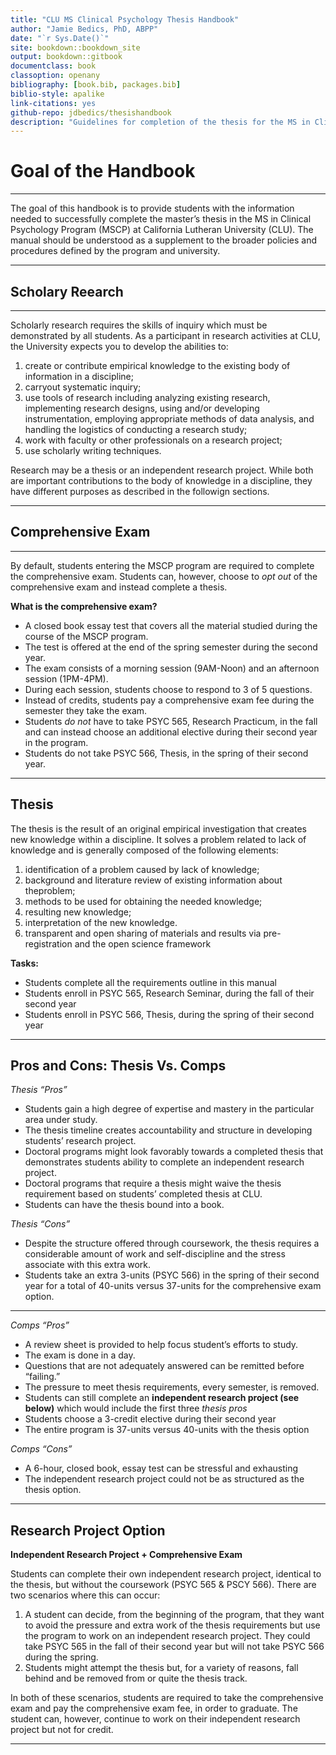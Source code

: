 ```yaml
--- 
title: "CLU MS Clinical Psychology Thesis Handbook"
author: "Jamie Bedics, PhD, ABPP"
date: "`r Sys.Date()`"
site: bookdown::bookdown_site
output: bookdown::gitbook
documentclass: book
classoption: openany
bibliography: [book.bib, packages.bib]
biblio-style: apalike
link-citations: yes
github-repo: jdbedics/thesishandbook
description: "Guidelines for completion of the thesis for the MS in Clinical Psychology Program at CLU."
---
```


# Goal of the Handbook

___

The goal of this handbook is to provide students with the information needed to successfully complete the master's thesis in the MS in Clinical Psychology Program (MSCP) at California Lutheran University (CLU).  The manual should be understood as a supplement to the broader policies and procedures defined by the program and university. 

___

## Scholary Reearch

___

Scholarly research requires the skills of inquiry which must be demonstrated by all students. As a participant in research activities at CLU, the University expects you to develop the abilities to:

  1. create or contribute empirical knowledge to the existing body of information in a discipline;
  2. carryout systematic inquiry;
  3. use tools of research including analyzing existing research, implementing research designs, using and/or developing instrumentation, employing appropriate methods of data analysis, and handling the logistics of conducting a research study;
  4. work with faculty or other professionals on a research project;
  5. use scholarly writing techniques.

Research may be a thesis or an independent research project. While both are important contributions to the body of knowledge in a discipline, they have different purposes as described in the followign sections.

___

## Comprehensive Exam

___

By default, students entering the MSCP program are required to complete the comprehensive exam.  Students can, however, choose to _opt out_ of the comprehensive exam and instead complete a thesis.

**What is the comprehensive exam?**

  * A closed book essay test that covers all the material studied during the course 
      of the MSCP program.  
  * The test is offered at the end of the spring semester during the second year. 
  * The exam consists of a morning session (9AM-Noon) and an afternoon session (1PM-4PM).
  * During each session, students choose to respond to 3 of 5 questions.
  * Instead of credits, students pay a comprehensive exam fee during the semester they 
      take the exam.
  * Students *do not* have to take PSYC 565, Research Practicum, in the fall and can instead choose an 
      additional elective during their second year in the program.
  * Students do not take PSYC 566, Thesis, in the spring of their second year. 

___

## Thesis

The thesis is the result of an original empirical investigation that creates new knowledge within a discipline. It solves a problem related to lack of knowledge and is generally composed of the following elements:

  1. identification of a problem caused by lack of knowledge;
  2. background and literature review of existing information about theproblem; 
  3. methods to be used for obtaining the needed knowledge;
  4. resulting new knowledge;
  5. interpretation of the new knowledge.
  6. transparent and open sharing of materials and results via pre-registration and the open science framework 

**Tasks:**

  * Students complete all the requirements outline in this manual
  * Students enroll in PSYC 565, Research Seminar, during the fall of their second year
  * Students enroll in PSYC 566, Thesis, during the spring of their second year

___

## Pros and Cons: Thesis Vs. Comps

*Thesis "Pros"*
  
  * Students gain a high degree of expertise and mastery in the particular area under study.
  * The thesis timeline creates accountability and structure in developing students' research project.
  * Doctoral programs might look favorably towards a completed thesis that demonstrates students ability to complete an independent research project.
  * Doctoral programs that require a thesis might waive the thesis requirement based on students' completed thesis at CLU.
  * Students can have the thesis bound into a book.

*Thesis "Cons"*
  
  * Despite the structure offered through coursework, the thesis requires a considerable amount of work and self-discipline and the stress associate with this extra work.
  * Students take an extra 3-units (PSYC 566) in the spring of their second year for a total of 40-units versus 37-units for the comprehensive exam option. 

___

  
*Comps "Pros"*
  
  * A review sheet is provided to help focus student's efforts to study.
  * The exam is done in a day.
  * Questions that are not adequately answered can be remitted before "failing."
  * The pressure to meet thesis requirements, every semester, is removed.
  * Students can still complete an **independent research project (see below)** which would include the first three *thesis pros*
  * Students choose a 3-credit elective during their second year
  * The entire program is 37-units versus 40-units with the thesis option
  
*Comps "Cons"*
 
  * A 6-hour, closed book, essay test can be stressful and exhausting
  * The independent research project could not be as structured as the thesis option.
  
___

## Research Project Option

**Independent Research Project + Comprehensive Exam** 

Students can complete their own independent research project, identical to the thesis, but without the coursework (PSYC 565 & PSCY 566).  There are two scenarios where this can occur:

  1. A student can decide, from the beginning of the program, that they want to avoid the pressure and extra work of the thesis requirements but use the program to work on an independent research project.  They could take PSYC 565 in the fall of their second year but will not take PSYC 566 during the spring.
  2. Students might attempt the thesis but, for a variety of reasons, fall behind and be removed from or quite the thesis track.
    
In both of these scenarios, students are required to take the comprehensive exam and pay the comprehensive exam fee, in order to graduate.  The student can, however, continue to work on their independent research project but not for credit.

___

